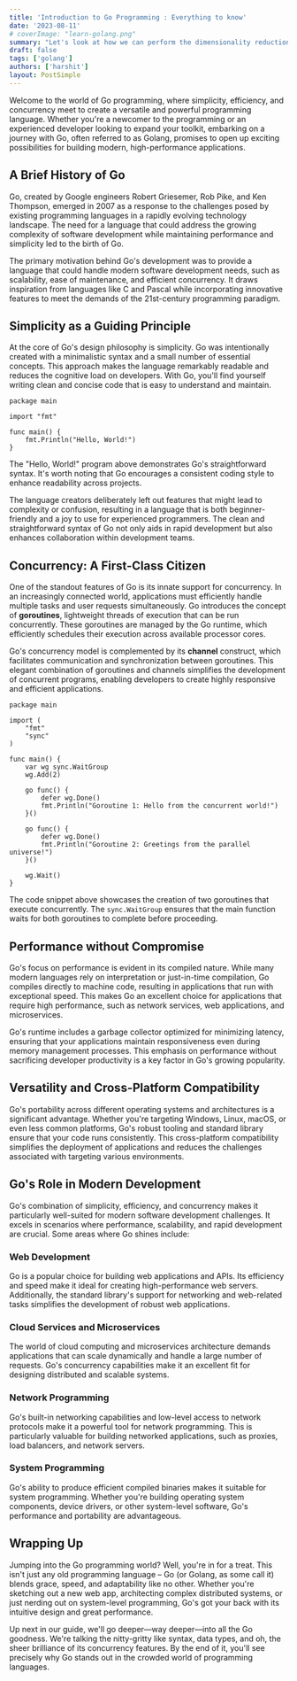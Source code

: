 ```yaml
---
title: 'Introduction to Go Programming : Everything to know'
date: '2023-08-11'
# coverImage: "learn-golang.png"
summary: "Let's look at how we can perform the dimensionality reduction using the Auto-Encoders using Tensorflow"
draft: false
tags: ['golang']
authors: ['harshit']
layout: PostSimple
---
```


Welcome to the world of Go programming, where simplicity, efficiency, and concurrency meet to create a versatile and powerful programming language. Whether you're a newcomer to the programming or an experienced developer looking to expand your toolkit, embarking on a journey with Go, often referred to as Golang, promises to open up exciting possibilities for building modern, high-performance applications.

## A Brief History of Go

Go, created by Google engineers Robert Griesemer, Rob Pike, and Ken Thompson, emerged in 2007 as a response to the challenges posed by existing programming languages in a rapidly evolving technology landscape. The need for a language that could address the growing complexity of software development while maintaining performance and simplicity led to the birth of Go.

The primary motivation behind Go's development was to provide a language that could handle modern software development needs, such as scalability, ease of maintenance, and efficient concurrency. It draws inspiration from languages like C and Pascal while incorporating innovative features to meet the demands of the 21st-century programming paradigm.

## Simplicity as a Guiding Principle

At the core of Go's design philosophy is simplicity. Go was intentionally created with a minimalistic syntax and a small number of essential concepts. This approach makes the language remarkably readable and reduces the cognitive load on developers. With Go, you'll find yourself writing clean and concise code that is easy to understand and maintain.

```
package main

import "fmt"

func main() {
    fmt.Println("Hello, World!")
}
```

The "Hello, World!" program above demonstrates Go's straightforward syntax. It's worth noting that Go encourages a consistent coding style to enhance readability across projects.

The language creators deliberately left out features that might lead to complexity or confusion, resulting in a language that is both beginner-friendly and a joy to use for experienced programmers. The clean and straightforward syntax of Go not only aids in rapid development but also enhances collaboration within development teams.

## Concurrency: A First-Class Citizen

One of the standout features of Go is its innate support for concurrency. In an increasingly connected world, applications must efficiently handle multiple tasks and user requests simultaneously. Go introduces the concept of **goroutines**, lightweight threads of execution that can be run concurrently. These goroutines are managed by the Go runtime, which efficiently schedules their execution across available processor cores.

Go's concurrency model is complemented by its **channel** construct, which facilitates communication and synchronization between goroutines. This elegant combination of goroutines and channels simplifies the development of concurrent programs, enabling developers to create highly responsive and efficient applications.

```
package main

import (
    "fmt"
    "sync"
)

func main() {
    var wg sync.WaitGroup
    wg.Add(2)

    go func() {
        defer wg.Done()
        fmt.Println("Goroutine 1: Hello from the concurrent world!")
    }()

    go func() {
        defer wg.Done()
        fmt.Println("Goroutine 2: Greetings from the parallel universe!")
    }()

    wg.Wait()
}
```

The code snippet above showcases the creation of two goroutines that execute concurrently. The `sync.WaitGroup` ensures that the main function waits for both goroutines to complete before proceeding.

## Performance without Compromise

Go's focus on performance is evident in its compiled nature. While many modern languages rely on interpretation or just-in-time compilation, Go compiles directly to machine code, resulting in applications that run with exceptional speed. This makes Go an excellent choice for applications that require high performance, such as network services, web applications, and microservices.

Go's runtime includes a garbage collector optimized for minimizing latency, ensuring that your applications maintain responsiveness even during memory management processes. This emphasis on performance without sacrificing developer productivity is a key factor in Go's growing popularity.

## Versatility and Cross-Platform Compatibility

Go's portability across different operating systems and architectures is a significant advantage. Whether you're targeting Windows, Linux, macOS, or even less common platforms, Go's robust tooling and standard library ensure that your code runs consistently. This cross-platform compatibility simplifies the deployment of applications and reduces the challenges associated with targeting various environments.

## Go's Role in Modern Development

Go's combination of simplicity, efficiency, and concurrency makes it particularly well-suited for modern software development challenges. It excels in scenarios where performance, scalability, and rapid development are crucial. Some areas where Go shines include:

### Web Development

Go is a popular choice for building web applications and APIs. Its efficiency and speed make it ideal for creating high-performance web servers. Additionally, the standard library's support for networking and web-related tasks simplifies the development of robust web applications.

### Cloud Services and Microservices

The world of cloud computing and microservices architecture demands applications that can scale dynamically and handle a large number of requests. Go's concurrency capabilities make it an excellent fit for designing distributed and scalable systems.

### Network Programming

Go's built-in networking capabilities and low-level access to network protocols make it a powerful tool for network programming. This is particularly valuable for building networked applications, such as proxies, load balancers, and network servers.

### System Programming

Go's ability to produce efficient compiled binaries makes it suitable for system programming. Whether you're building operating system components, device drivers, or other system-level software, Go's performance and portability are advantageous.

## Wrapping Up

Jumping into the Go programming world? Well, you're in for a treat. This isn't just any old programming language – Go (or Golang, as some call it) blends grace, speed, and adaptability like no other. Whether you're sketching out a new web app, architecting complex distributed systems, or just nerding out on system-level programming, Go's got your back with its intuitive design and great performance.

Up next in our guide, we'll go deeper—way deeper—into all the Go goodness. We're talking the nitty-gritty like syntax, data types, and oh, the sheer brilliance of its concurrency features. By the end of it, you'll see precisely why Go stands out in the crowded world of programming languages.
